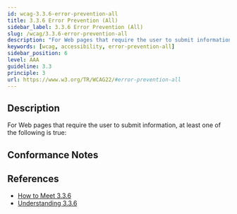 ```yaml
---
id: wcag-3.3.6-error-prevention-all
title: 3.3.6 Error Prevention (All)
sidebar_label: 3.3.6 Error Prevention (All)
slug: /wcag/3.3.6-error-prevention-all
description: "For Web pages that require the user to submit information, at least one of the following is true:"
keywords: [wcag, accessibility, error-prevention-all]
sidebar_position: 6
level: AAA
guideline: 3.3
principle: 3
url: https://www.w3.org/TR/WCAG22/#error-prevention-all
---
```


## Description

For Web pages that require the user to submit information, at least one of the following is true:

## Conformance Notes

<Project name="ads"></Project>

<Project name="scix">
  <Support />
</Project>

## References

- [How to Meet 3.3.6](https://www.w3.org/WAI/WCAG22/quickref/#error-prevention-all)
- [Understanding 3.3.6](https://www.w3.org/WAI/WCAG22/Understanding/error-prevention-all.html)
